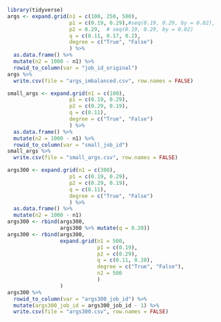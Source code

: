 
```r
library(tidyverse)
args <- expand.grid(n1 = c(100, 250, 500),
                    p1 = c(0.19, 0.29),#seq(0.19, 0.29, by = 0.02),
                    p2 = 0.29,  # seq(0.19, 0.29, by = 0.02)
                    q = c(0.11, 0.17, 0.2),
                    degree = c("True", "False")
                    ) %>%
  as.data.frame() %>%
  mutate(n2 = 1000 - n1) %>%
  rowid_to_column(var = "job_id_original")
args %>%
  write.csv(file = "args_imbalanced.csv", row.names = FALSE)


```


```r
small_args <- expand.grid(n1 = c(100),
                    p1 = c(0.19, 0.29),
                    p2 = c(0.29, 0.19),
                    q = c(0.11),
                    degree = c("True", "False")
                    ) %>%
  as.data.frame() %>%
  mutate(n2 = 1000 - n1) %>%
  rowid_to_column(var = "small_job_id")
small_args %>%
  write.csv(file = "small_args.csv", row.names = FALSE)
```

```r
args300 <- expand.grid(n1 = c(300),
                    p1 = c(0.19, 0.29),
                    p2 = c(0.29, 0.19),
                    q = c(0.11),
                    degree = c("True", "False")
                    ) %>%
  as.data.frame() %>%
  mutate(n2 = 1000 - n1)
args300 <- rbind(args300,
                 args300 %>% mutate(q = 0.20))
args300 <- rbind(args300,
                 expand.grid(n1 = 500,
                             p1 = c(0.19),
                             p2 = c(0.29),
                             q = c(0.11, 0.20),
                             degree = c("True", "False"),
                             n2 = 500
                             )
                 )
args300 %>%
  rowid_to_column(var = "args300_job_id") %>%
  mutate(args300_job_id = args300_job_id - 1) %>%
  write.csv(file = "args300.csv", row.names = FALSE)
```


